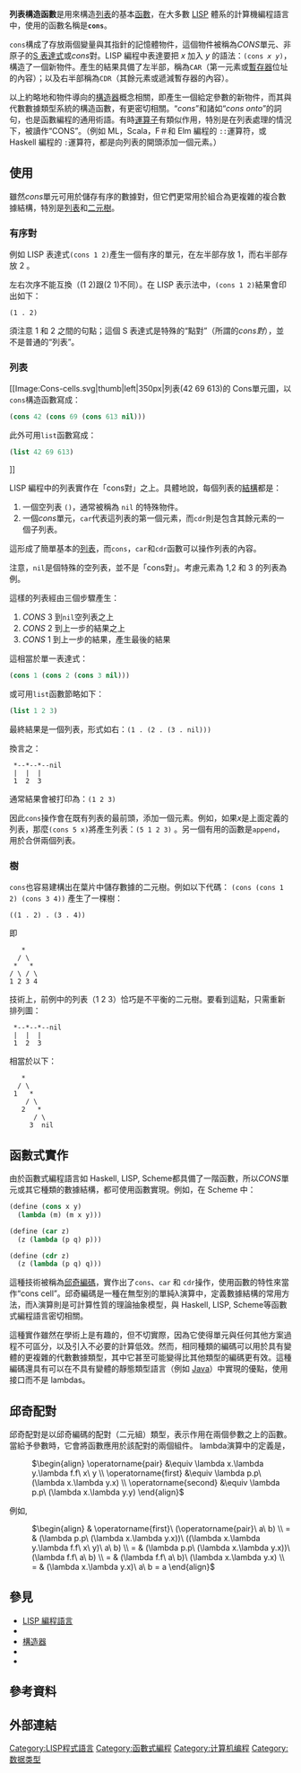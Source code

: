{{Multiple issues|
{{Expert|time=2018-11-12}}
{{unreferenced|time=2017-02-27T04:12:26+00:00}}
}}
'''列表構造函數'''是用來構造[[串列_(抽象資料型別)|列表]]的基本[[函數|函數]]，在大多數 [[LISP|LISP]] 體系的計算機編程語言中，使用的函數名稱是'''<code>cons</code>'''。

<code>cons</code>構成了存放兩個變量與其指針的記憶體物件，這個物件被稱為<math>CONS</math>單元、非原子的[[S-表达式|S 表達式]]或<math>cons</math>對。LISP 編程中表達要把 ''x'' 加入 ''y'' 的語法：<code>(cons ''x'' ''y'')</code>，構造了一個新物件。產生的結果具備了左半部，稱為<code>CAR</code>（第一元素或[[暫存器|暫存器]]位址的內容）；以及右半部稱為<code>CDR</code>（其餘元素或遞減暫存器的內容）。

以上約略地和物件導向的[[構造器|構造器]]概念相關，即產生一個給定參數的新物件，而其與代數數據類型系統的構造函數，有更密切相關。“''cons''”和諸如“''cons onto''”的詞句，也是函數編程的通用術語。有時[[運算子|運算子]]有類似作用，特別是在列表處理的情況下，被讀作“CONS”。（例如 ML，Scala，F＃和 Elm 編程的 <code>::</code>運算符，或 Haskell 編程的 <code>:</code>運算符，都是向列表的開頭添加一個元素。）

==使用==
雖然''cons''單元可用於儲存有序的數據對，但它們更常用於組合為更複雜的複合數據結構，特別是[[連結串列|列表]]和[[二元樹|二元樹]]。

=== 有序對 ===
例如 LISP 表達式<code>(cons 1 2)</code>產生一個有序的單元，在左半部存放 1，而右半部存放 2 。

左右次序不能互換（(1 2)跟(2 1)不同）。在 LISP 表示法中，<code>(cons 1 2)</code>結果會印出如下：

 (1 . 2)

須注意 1 和 2 之間的句點；這個 S 表達式是特殊的“點對”（所謂的''cons對''），並不是普通的“列表”。

===列表===
[[Image:Cons-cells.svg|thumb|left|350px|列表(42 69 613)的 Cons單元圖，以<tt>cons</tt>構造函數寫成：<syntaxhighlight lang="lisp">(cons 42 (cons 69 (cons 613 nil)))</syntaxhighlight>此外可用<tt>list</tt>函數寫成：
<syntaxhighlight lang="lisp">(list 42 69 613)</syntaxhighlight>]]
{{clear}}

LISP 編程中的列表實作在「cons對」之上。具體地說，每個列表的[[結構|結構]]都是：

#一個空列表 <code>()</code>，通常被稱為 <code>nil</code> 的特殊物件。
#一個''cons''單元，<code>car</code>代表這列表的第一個元素，而<code>cdr</code>則是包含其餘元素的一個子列表。

這形成了簡單基本的[[連結串列|列表]]，而<code>cons</code>，<code>car</code>和<code>cdr</code>函數可以操作列表的內容。

注意，<code>nil</code>是個特殊的空列表，並不是「cons對」。考慮元素為 1,2 和 3 的列表為例。

這樣的列表經由三個步驟產生：

#''CONS'' 3 到<code>nil</code>空列表之上
#''CONS'' 2 到上一步的結果之上
#''CONS'' 1 到上一步的結果，產生最後的結果

這相當於單一表達式：
<syntaxhighlight lang="lisp">(cons 1 (cons 2 (cons 3 nil)))</syntaxhighlight>

或可用<code>list</code>函數節略如下：
<syntaxhighlight lang="lisp">(list 1 2 3)</syntaxhighlight>

最終結果是一個列表，形式如右：<code>(1 . (2 . (3 . nil)))</code>

換言之：
  *--*--*--nil
  |  |  |
  1  2  3

通常結果會被打印為：<code>(1 2 3)</code>

因此<code>cons</code>操作會在既有列表的最前頭，添加一個元素。例如，如果''x''是上面定義的列表，那麼<code>(cons 5 x)</code>將產生列表：<code>(5 1 2 3)</code> 。另一個有用的函數是<code>append</code>，用於合併兩個列表。

===樹===
<code>cons</code>也容易建構出在葉片中儲存數據的二元樹。例如以下代碼：
<code>(cons (cons 1 2) (cons 3 4))</code>
產生了一棵樹：

 ((1 . 2) . (3 . 4))

即
    *
   / \
  *   *
 / \ / \
 1 2 3 4

技術上，前例中的列表（1 2 3）恰巧是不平衡的二元樹。要看到這點，只需重新排列圖：

  *--*--*--nil
  |  |  |
  1  2  3

相當於以下：
    *
   / \
  1   *
     / \
    2   *
       / \
      3  nil

==函數式實作==
由於函數式編程語言如 Haskell, LISP, Scheme都具備了一階函數，所以<math>CONS</math>單元或其它種類的數據結構，都可使用函數實現。例如，在 Scheme 中：
<syntaxhighlight lang="scheme">
(define (cons x y)
  (lambda (m) (m x y)))

(define (car z)
  (z (lambda (p q) p)))

(define (cdr z)
  (z (lambda (p q) q)))
</syntaxhighlight>

這種技術被稱為[[邱奇數|邱奇編碼]]，實作出了<code>cons</code>、<code>car</code> 和 <code>cdr</code>操作，使用函數的特性來當作“cons cell”。邱奇編碼是一種在無型別的單純λ演算中，定義數據結構的常用方法，而λ演算則是可計算性質的理論抽象模型，與 Haskell, LISP, Scheme等函數式編程語言密切相關。

這種實作雖然在學術上是有趣的，但不切實際，因為它使得單元與任何其他方案過程不可區分，以及引入不必要的計算低效。然而，相同種類的編碼可以用於具有變體的更複雜的代數數據類型，其中它甚至可能變得比其他類型的編碼更有效。這種編碼還具有可以在不具有變體的靜態類型語言（例如 [[Java|Java]]）中實現的優點，使用接口而不是 lambdas。


==邱奇配對==
{{see also|邱奇數}}
邱奇配對是以邱奇編碼的配對（二元組）類型，表示作用在兩個參數之上的函數。當給予參數時，它會將函數應用於該配對的兩個組件。 lambda演算中的定義是，

: <math>\begin{align}
\operatorname{pair} &\equiv \lambda x.\lambda y.\lambda f.f\ x\ y \\
\operatorname{first} &\equiv \lambda p.p\ (\lambda x.\lambda y.x) \\
\operatorname{second} &\equiv \lambda p.p\ (\lambda x.\lambda y.y) 
\end{align}
</math>

例如,
: <math>\begin{align}
   & \operatorname{first}\ (\operatorname{pair}\ a\ b) \\
 = & (\lambda p.p\ (\lambda x.\lambda y.x))\ ((\lambda x.\lambda y.\lambda f.f\ x\ y)\ a\ b) \\
 = & (\lambda p.p\ (\lambda x.\lambda y.x))\ (\lambda f.f\ a\ b) \\
 = & (\lambda f.f\ a\ b)\ (\lambda x.\lambda y.x) \\
 = & (\lambda x.\lambda y.x)\ a\ b = a 
\end{align}
</math>

== 參見 ==
* [[LISP|LISP 編程語言]]
* {{en}}{{link-en|CAR and CDR|CAR and CDR}}
* [[構造器|構造器]]
* {{en}}{{link-en|代數數據類型|Algebraic data type}}
* {{en}}{{link-en|Hash consing|Hash consing}}

==參考資料==
{{Reflist}}

== 外部連結 ==
{{Translation/Ref|en|Cons}}

{{Computer Science}}

[[Category:LISP程式語言|Category:LISP程式語言]]
[[Category:函數式編程|Category:函數式編程]]
[[Category:计算机编程|Category:计算机编程]]
[[Category:_数据类型|Category: 数据类型]]